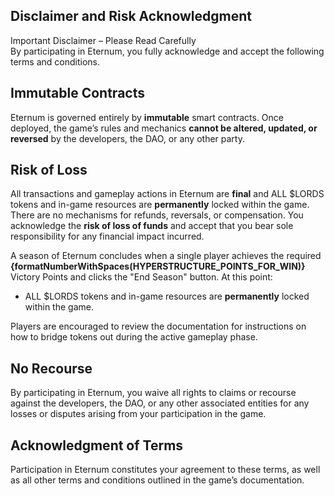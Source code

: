 
## Disclaimer and Risk Acknowledgment

<Callout type="danger">
  Important Disclaimer – Please Read Carefully <br />
  By participating in Eternum, you fully acknowledge and accept the following terms and conditions.
</Callout>

## Immutable Contracts

Eternum is governed entirely by **immutable** smart contracts. Once deployed, the game’s rules and mechanics **cannot be
altered, updated, or reversed** by the developers, the DAO, or any other party.

## Risk of Loss

All transactions and gameplay actions in Eternum are **final** and ALL $LORDS tokens and in-game resources are
**permanently** locked within the game. There are no mechanisms for refunds, reversals, or compensation. You acknowledge
the **risk of loss of funds** and accept that you bear sole responsibility for any financial impact incurred.

A season of Eternum concludes when a single player achieves the required
**{formatNumberWithSpaces(HYPERSTRUCTURE_POINTS_FOR_WIN)}** Victory Points and clicks the "End Season" button. At this
point:

- ALL $LORDS tokens and in-game resources are **permanently** locked within the game.

Players are encouraged to review the documentation for instructions on how to bridge tokens out during the active
gameplay phase.

## No Recourse

By participating in Eternum, you waive all rights to claims or recourse against the developers, the DAO, or any other
associated entities for any losses or disputes arising from your participation in the game.

## Acknowledgment of Terms

Participation in Eternum constitutes your agreement to these terms, as well as all other terms and conditions outlined
in the game’s documentation.
